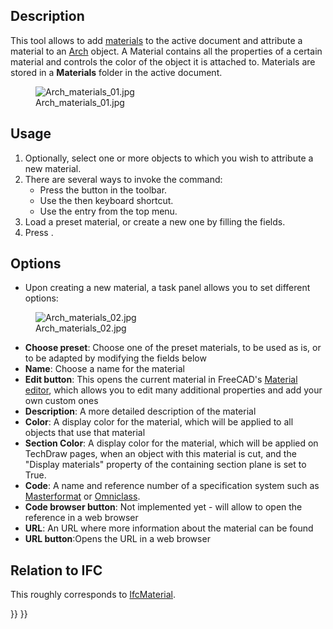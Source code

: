 <languages/>
<translate>

<!--T:14-->
{{Docnav
|
|
|[[Arch_Workbench|Arch]]
|IconL=
|IconR=
|IconC=Workbench_Arch.svg
}}

<!--T:20-->
{{VeryImportantMessage|THIS COMMAND IS OBSOLETE<br>
It is not available in {{VersionPlus|1.0}}. Use [[BIM_Material|BIM Material]] instead.}}

<!--T:1-->
{{GuiCommand
|Name=Arch SetMaterial
|MenuLocation=Arch → Material tools → Material
|Workbenches=[[Arch_Workbench|Arch]], [[BIM_Workbench|BIM]]
|Shortcut={{KEY|M}} {{KEY|T}}
|SeeAlso=[[Arch_MultiMaterial|Arch MultiMaterial]]
}}

==Description== <!--T:2-->

<!--T:3-->
This tool allows to add [[Material|materials]] to the active document and attribute a material to an [[Arch_Workbench|Arch]] object. A Material contains all the properties of a certain material and controls the color of the object it is attached to. Materials are stored in a '''Materials''' folder in the active document.

<!--T:7-->
[[Image:Arch materials 01.jpg]]

==Usage== <!--T:4-->

<!--T:8-->
# Optionally, select one or more objects to which you wish to attribute a new material.
# There are several ways to invoke the command:
#* Press the {{Button|[[Image:Arch_SetMaterial.svg|16px]] [[Arch SetMaterial|Material]]}} button in the toolbar.
#* Use the {{KEY|M}} then {{KEY|T}} keyboard shortcut.
#* Use the {{MenuCommand|Arch → Material Tools → Material}} entry from the top menu.
# Load a preset material, or create a new one by filling the fields.
# Press {{Button|OK}}.

==Options== <!--T:9-->

<!--T:10-->
* Upon creating a new material, a task panel allows you to set different options:

<!--T:11-->
[[Image:Arch materials 02.jpg]]

<!--T:12-->
* '''Choose preset''': Choose one of the preset materials, to be used as is, or to be adapted by modifying the fields below
* '''Name''': Choose a name for the material
* '''Edit button''': This opens the current material in FreeCAD's [[FEM_MaterialEditor|Material editor]], which allows you to edit many additional properties and add your own custom ones
* '''Description''': A more detailed description of the material
* '''Color''': A display color for the material, which will be applied to all objects that use that material
* '''Section Color''': A display color for the material, which will be applied on TechDraw pages, when an object with this material is cut, and the "Display materials" property of the containing section plane is set to True.
* '''Code''': A name and reference number of a specification system such as [https://en.wikipedia.org/wiki/MasterFormat Masterformat] or [https://web.archive.org/web/20250214112236/https://www.csiresources.org/standards/omniclass Omniclass].
* '''Code browser button''': Not implemented yet - will allow to open the reference in a web browser
* '''URL''': An URL where more information about the material can be found
* '''URL button''':Opens the URL in a web browser

== Relation to IFC == <!--T:18-->

<!--T:19-->
This roughly corresponds to [https://standards.buildingsmart.org/IFC/DEV/IFC4_2/FINAL/HTML/link/ifcmaterial.htm IfcMaterial].


<!--T:15-->
{{Docnav
|
|
|[[Arch_Workbench|Arch]]
|IconL=
|IconR=
|IconC=Workbench_Arch.svg
}}

</translate>
{{BIM_Tools_navi{{#translation:}}}}
{{Userdocnavi{{#translation:}}}}